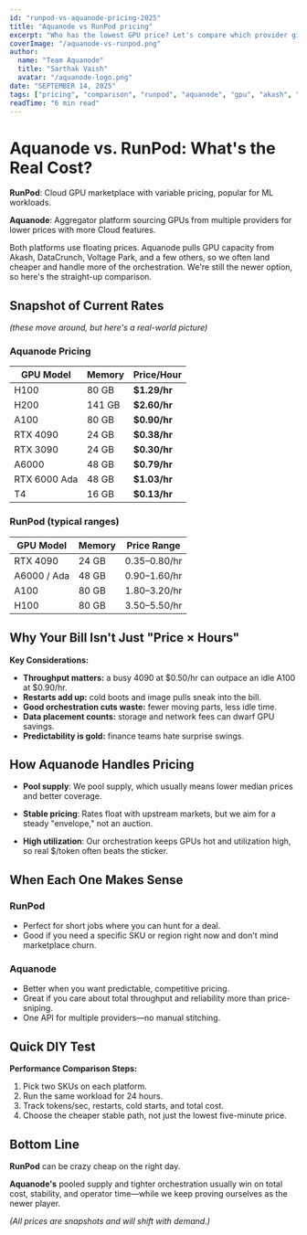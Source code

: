 ```yaml
---
id: "runpod-vs-aquanode-pricing-2025"
title: "Aquanode vs RunPod pricing"
excerpt: "Who has the lowest GPU price? Let's compare which provider give you best value for money."
coverImage: "/aquanode-vs-runpod.png"
author:
  name: "Team Aquanode"
  title: "Sarthak Vaish"
  avatar: "/aquanode-logo.png"
date: "SEPTEMBER 14, 2025"
tags: ["pricing", "comparison", "runpod", "aquanode", "gpu", "akash", "voltage-park", "datacrunch"]
readTime: "6 min read"
---
```


# Aquanode vs. RunPod: What's the Real Cost?

**RunPod**: Cloud GPU marketplace with variable pricing, popular for ML workloads.

**Aquanode**: Aggregator platform sourcing GPUs from multiple providers for lower prices with more Cloud features.

Both platforms use floating prices. Aquanode pulls GPU capacity from Akash, DataCrunch, Voltage Park, and a few others, so we often land cheaper and handle more of the orchestration. We're still the newer option, so here's the straight-up comparison.

## Snapshot of Current Rates

*(these move around, but here's a real-world picture)*

### Aquanode Pricing

| GPU Model | Memory | Price/Hour |
|-----------|---------|------------|
| H100 | 80 GB | **$1.29/hr** |
| H200 | 141 GB | **$2.60/hr** |
| A100 | 80 GB | **$0.90/hr** |
| RTX 4090 | 24 GB | **$0.38/hr** |
| RTX 3090 | 24 GB | **$0.30/hr** |
| A6000 | 48 GB | **$0.79/hr** |
| RTX 6000 Ada | 48 GB | **$1.03/hr** |
| T4 | 16 GB | **$0.13/hr** |

### RunPod (typical ranges)

| GPU Model | Memory | Price Range |
|-----------|---------|-------------|
| RTX 4090 | 24 GB | $0.35–$0.80/hr |
| A6000 / Ada | 48 GB | $0.90–$1.60/hr |
| A100 | 80 GB | $1.80–$3.20/hr |
| H100 | 80 GB | $3.50–$5.50/hr |

## Why Your Bill Isn't Just "Price × Hours"

**Key Considerations:**

- **Throughput matters:** a busy 4090 at $0.50/hr can outpace an idle A100 at $0.90/hr.
- **Restarts add up:** cold boots and image pulls sneak into the bill.
- **Good orchestration cuts waste:** fewer moving parts, less idle time.
- **Data placement counts:** storage and network fees can dwarf GPU savings.
- **Predictability is gold:** finance teams hate surprise swings.

## How Aquanode Handles Pricing

- **Pool supply**: We pool supply, which usually means lower median prices and better coverage.

- **Stable pricing**: Rates float with upstream markets, but we aim for a steady "envelope," not an auction.

- **High utilization**: Our orchestration keeps GPUs hot and utilization high, so real $/token often beats the sticker.

## When Each One Makes Sense

### RunPod
- Perfect for short jobs where you can hunt for a deal.
- Good if you need a specific SKU or region right now and don't mind marketplace churn.

### Aquanode
- Better when you want predictable, competitive pricing.
- Great if you care about total throughput and reliability more than price-sniping.
- One API for multiple providers—no manual stitching.

## Quick DIY Test

**Performance Comparison Steps:**

1. Pick two SKUs on each platform.
2. Run the same workload for 24 hours.
3. Track tokens/sec, restarts, cold starts, and total cost.
4. Choose the cheaper stable path, not just the lowest five-minute price.

## Bottom Line

**RunPod** can be crazy cheap on the right day.

**Aquanode's** pooled supply and tighter orchestration usually win on total cost, stability, and operator time—while we keep proving ourselves as the newer player.

*(All prices are snapshots and will shift with demand.)*